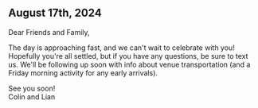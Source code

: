 ## August 17th, 2024

Dear Friends and Family,

The day is approaching fast, and we can't wait to celebrate with you! Hopefully you're all settled, but if you have any questions, be sure to text us. We'll be following up soon with info about venue transportation (and a Friday morning activity for any early arrivals).

See you soon!<br/>Colin and Lian
